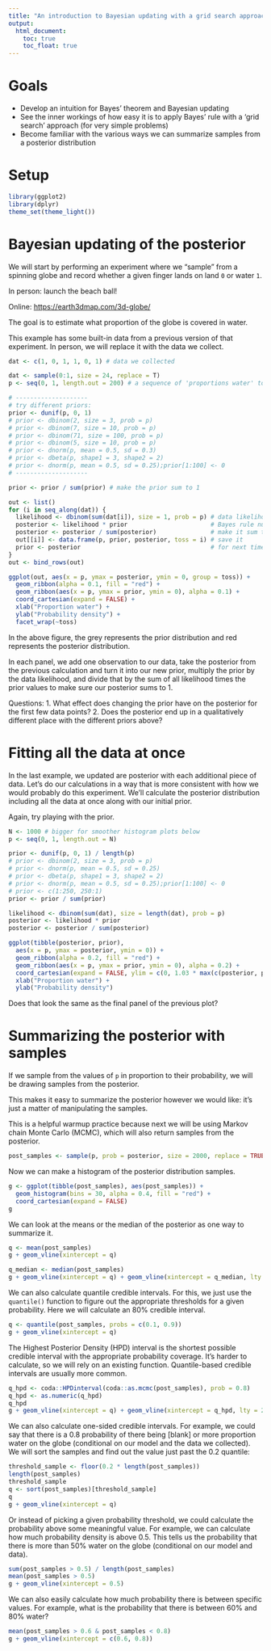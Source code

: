 ```yaml
---
title: "An introduction to Bayesian updating with a grid search approach"
output:
  html_document:
    toc: true
    toc_float: true
---
```


# Goals

- Develop an intuition for Bayes' theorem and Bayesian updating
- See the inner workings of how easy it is to apply Bayes' rule with a 'grid 
  search' approach (for very simple problems)
- Become familiar with the various ways we can summarize samples from a 
  posterior distribution

# Setup

```r
library(ggplot2)
library(dplyr)
theme_set(theme_light())
```

# Bayesian updating of the posterior

We will start by performing an experiment where we "sample" from a spinning globe and record whether a given finger lands on land `0` or water `1`.

In person: launch the beach ball!

Online: <https://earth3dmap.com/3d-globe/>

The goal is to estimate what proportion of the globe is covered in water.

This example has some built-in data from a previous version of that experiment. In person, we will replace it with the data we collect.

```r
dat <- c(1, 0, 1, 1, 0, 1) # data we collected

dat <- sample(0:1, size = 24, replace = T)
p <- seq(0, 1, length.out = 200) # a sequence of 'proportions water' to evaluate

# --------------------
# try different priors:
prior <- dunif(p, 0, 1)
# prior <- dbinom(2, size = 3, prob = p)
# prior <- dbinom(7, size = 10, prob = p)
# prior <- dbinom(71, size = 100, prob = p)
# prior <- dbinom(5, size = 10, prob = p)
# prior <- dnorm(p, mean = 0.5, sd = 0.3)
# prior <- dbeta(p, shape1 = 3, shape2 = 2)
# prior <- dnorm(p, mean = 0.5, sd = 0.25);prior[1:100] <- 0
# --------------------

prior <- prior / sum(prior) # make the prior sum to 1

out <- list()
for (i in seq_along(dat)) {
  likelihood <- dbinom(sum(dat[i]), size = 1, prob = p) # data likelihood
  posterior <- likelihood * prior                       # Bayes rule numerator
  posterior <- posterior / sum(posterior)               # make it sum to 1
  out[[i]] <- data.frame(p, prior, posterior, toss = i) # save it
  prior <- posterior                                    # for next time around
}
out <- bind_rows(out)

ggplot(out, aes(x = p, ymax = posterior, ymin = 0, group = toss)) +
  geom_ribbon(alpha = 0.1, fill = "red") +
  geom_ribbon(aes(x = p, ymax = prior, ymin = 0), alpha = 0.1) +
  coord_cartesian(expand = FALSE) +
  xlab("Proportion water") +
  ylab("Probability density") +
  facet_wrap(~toss)
```

In the above figure, the grey represents the prior distribution and red represents the posterior distribution. 

In each panel, we add one observation to our data, take the posterior from the previous calculation and turn it into our new prior, multiply the prior by the data likelihood, and divide that by the sum of all likelihood times the prior values to make sure our posterior sums to 1.

Questions:
1. What effect does changing the prior have on the posterior for the first few data points?
2. Does the posterior end up in a qualitatively different place with the different priors above?

# Fitting all the data at once

In the last example, we updated are posterior with each additional piece of data. Let's do our calculations in a way that is more consistent with how we would probably do this experiment. We'll calculate the posterior distribution including all the data at once along with our initial prior.

Again, try playing with the prior.

```r
N <- 1000 # bigger for smoother histogram plots below
p <- seq(0, 1, length.out = N)

prior <- dunif(p, 0, 1) / length(p)
# prior <- dbinom(2, size = 3, prob = p)
# prior <- dnorm(p, mean = 0.5, sd = 0.25)
# prior <- dbeta(p, shape1 = 3, shape2 = 2)
# prior <- dnorm(p, mean = 0.5, sd = 0.25);prior[1:100] <- 0
# prior <- c(1:250, 250:1)
prior <- prior / sum(prior)

likelihood <- dbinom(sum(dat), size = length(dat), prob = p)
posterior <- likelihood * prior
posterior <- posterior / sum(posterior)

ggplot(tibble(posterior, prior), 
  aes(x = p, ymax = posterior, ymin = 0)) +
  geom_ribbon(alpha = 0.2, fill = "red") +
  geom_ribbon(aes(x = p, ymax = prior, ymin = 0), alpha = 0.2) +
  coord_cartesian(expand = FALSE, ylim = c(0, 1.03 * max(c(posterior, prior)))) +
  xlab("Proportion water") +
  ylab("Probability density")
```

Does that look the same as the final panel of the previous plot? 

# Summarizing the posterior with samples

If we sample from the values of `p` in proportion to their probability, we will be drawing samples from the posterior.

This makes it easy to summarize the posterior however we would like: it's just a matter of manipulating the samples.

This is a helpful warmup practice because next we will be using Markov chain Monte Carlo (MCMC), which will also return samples from the posterior.

```r
post_samples <- sample(p, prob = posterior, size = 2000, replace = TRUE)
```

Now we can make a histogram of the posterior distribution samples.

```r
g <- ggplot(tibble(post_samples), aes(post_samples)) + 
  geom_histogram(bins = 30, alpha = 0.4, fill = "red") +
  coord_cartesian(expand = FALSE)
g
```

We can look at the means or the median of the posterior as one way to summarize it.

```r
q <- mean(post_samples)
g + geom_vline(xintercept = q)

q_median <- median(post_samples)
g + geom_vline(xintercept = q) + geom_vline(xintercept = q_median, lty = 2)
```

We can also calculate quantile credible intervals. For this, we just use the `quantile()` function to figure out the appropriate thresholds for a given probability. Here we will calculate an 80% credible interval.

```r
q <- quantile(post_samples, probs = c(0.1, 0.9))
g + geom_vline(xintercept = q)
```

The Highest Posterior Density (HPD) interval is the shortest possible credible interval with the appropriate probability coverage. It's harder to calculate, so we will rely on an existing function. Quantile-based credible intervals are usually more common.

```r
q_hpd <- coda::HPDinterval(coda::as.mcmc(post_samples), prob = 0.8)
q_hpd <- as.numeric(q_hpd)
q_hpd
g + geom_vline(xintercept = q) + geom_vline(xintercept = q_hpd, lty = 2)
```

We can also calculate one-sided credible intervals. For example, we could say that there is a 0.8 probability of there being [blank] or more proportion water on the globe (conditional on our model and the data we collected). We will sort the samples and find out the value just past the 0.2 quantile:

```r
threshold_sample <- floor(0.2 * length(post_samples))
length(post_samples)
threshold_sample
q <- sort(post_samples)[threshold_sample]
q
g + geom_vline(xintercept = q)
```

Or instead of picking a given probability threshold, we could calculate the probability above some meaningful value. For example, we can calculate how much probability density is above 0.5. This tells us the probability that there is more than 50% water on the globe (conditional on our model and data).

```r
sum(post_samples > 0.5) / length(post_samples)
mean(post_samples > 0.5)
g + geom_vline(xintercept = 0.5)
```

We can also easily calculate how much probability there is between specific values. For example, what is the probability that there is between 60% and 80% water?

```r
mean(post_samples > 0.6 & post_samples < 0.8)
g + geom_vline(xintercept = c(0.6, 0.8))
```

